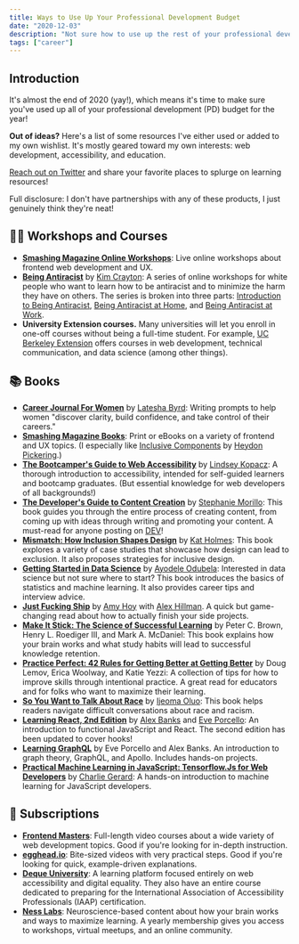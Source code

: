 ```yaml
---
title: Ways to Use Up Your Professional Development Budget
date: "2020-12-03"
description: "Not sure how to use up the rest of your professional development budget? Here's a list of resources I've either used or added to my own wishlist."
tags: ["career"]
---
```



## Introduction

It's almost the end of 2020 (yay!), which means it's time to make sure you've used up all of your professional development (PD) budget for the year!

**Out of ideas?** Here's a list of some resources I've either used or added to my own wishlist. It's mostly geared toward my own interests: web development, accessibility, and education.

[Reach out on Twitter](https://twitter.com/meganesulli) and share your favorite places to splurge on learning resources!

<CalloutBox>

Full disclosure: I don't have partnerships with any of these products, I just genuinely think they're neat!

</CalloutBox>

## 👩‍🏫 Workshops and Courses

* [**Smashing Magazine Online Workshops**](https://smashingconf.com/online-workshops/): Live online workshops about frontend web development and UX.
* [**Being Antiracist**](https://beinganantiracist.com/) by [Kim Crayton](https://twitter.com/KimCrayton1): A series of online workshops for white people who want to learn how to be antiracist and to minimize the harm they have on others. The series is broken into three parts: [Introduction to Being Antiracist](https://vi.to/hubs/introduction-to-being-an-antiracist), [Being Antiracist at Home](https://vi.to/hubs/being-an-antiracist-at-home), and [Being Antiracist at Work](https://vi.to/hubs/being-antiracist-at-work).
* **University Extension courses.** Many universities will let you enroll in one-off courses without being a full-time student. For example, [UC Berkeley Extension](https://extension.berkeley.edu/) offers courses in web development, technical communication, and data science (among other things).

## 📚 Books

* [**Career Journal For Women**](https://www.careerchasersclub.com/career-journal) by [Latesha Byrd](https://twitter.com/Latesha_Byrd): Writing prompts to help women "discover clarity, build confidence, and take control of their careers."
* [**Smashing Magazine Books**](https://www.smashingmagazine.com/printed-books/): Print or eBooks on a variety of frontend and UX topics. (I especially like [Inclusive Components](https://www.smashingmagazine.com/printed-books/inclusive-components/) by [Heydon Pickering](https://twitter.com/heydonworks).)
* [**The Bootcamper's Guide to Web Accessibility**](https://a11y-with-lindsey.ck.page/products/pre-order-the-bootcampers-guide-to-web) by [Lindsey Kopacz](https://twitter.com/LittleKope/): A thorough introduction to accessibility, intended for self-guided learners and bootcamp graduates. (But essential knowledge for web developers of all backgrounds!)
* [**The Developer's Guide to Content Creation**](https://www.stephaniemorillo.co/product-page/the-developer-s-guide-to-content-creation) by [Stephanie Morillo](https://twitter.com/radiomorillo): This book guides you through the entire process of creating content, from coming up with ideas through writing and promoting your content. A must-read for anyone posting on [DEV](https://dev.to/)!
* [**Mismatch: How Inclusion Shapes Design**](https://mitpress.mit.edu/books/mismatch) by [Kat Holmes](https://twitter.com/katholmes): This book explores a variety of case studies that showcase how design can lead to exclusion. It also proposes strategies for inclusive design.
* [**Getting Started in Data Science**](https://gumroad.com/l/getting-started-in-data-science) by [Ayodele Odubela](https://twitter.com/DataSciBae): Interested in data science but not sure where to start? This book introduces the basics of statistics and machine learning. It also provides career tips and interview advice.
* [**Just Fucking Ship**](https://stackingthebricks.com/just-fucking-ship/) by [Amy Hoy](https://twitter.com/amyhoy) with [Alex Hillman](https://twitter.com/alexhillman). A quick but game-changing read about how to actually finish your side projects.
* [**Make It Stick: The Science of Successful Learning**](https://www.thecollectiveoakland.com/book/9780674729018) by Peter C. Brown, Henry L. Roediger III, and Mark A. McDaniel: This book explains how your brain works and what study habits will lead to successful knowledge retention.
* [**Practice Perfect: 42 Rules for Getting Better at Getting Better**](https://teachlikeachampion.com/books/practice-perfect/) by Doug Lemov, Erica Woolway, and Katie Yezzi: A collection of tips for how to improve skills through intentional practice. A great read for educators and for folks who want to maximize their learning.
* [**So You Want to Talk About Race**](https://www.hachettebookgroup.com/titles/ijeoma-oluo/so-you-want-to-talk-about-race/9781580056779/) by [Ijeoma Oluo](https://twitter.com/IjeomaOluo): This book helps readers navigate difficult conversations about race and racism.
* [**Learning React, 2nd Edition**](https://www.oreilly.com/library/view/learning-react-2nd/9781492051718/) by [Alex Banks](https://twitter.com/MoonTahoe) and [Eve Porcello](https://twitter.com/eveporcello): An introduction to functional JavaScript and React. The second edition has been updated to cover hooks!
* [**Learning GraphQL**](https://www.oreilly.com/library/view/learning-graphql/9781492030706/) by Eve Porcello and Alex Banks. An introduction to graph theory, GraphQL, and Apollo. Includes hands-on projects.
* [**Practical Machine Learning in JavaScript: Tensorflow.Js for Web Developers**](https://www.thecollectiveoakland.com/book/9781484264171) by [Charlie Gerard](https://twitter.com/devdevcharlie): A hands-on introduction to machine learning for JavaScript developers.

## 🔁 Subscriptions

* [**Frontend Masters**](https://frontendmasters.com/): Full-length video courses about a wide variety of web development topics. Good if you're looking for in-depth instruction.
* [**egghead.io**](https://egghead.io/): Bite-sized videos with very practical steps. Good if you're looking for quick, example-driven explanations.
* [**Deque University**](https://dequeuniversity.com/): A learning platform focused entirely on web accessibility and digital equality. They also have an entire course dedicated to preparing for the International Association of Accessibility Professionals (IAAP) certification.
* [**Ness Labs**](https://nesslabs.com/membership): Neuroscience-based content about how your brain works and ways to maximize learning. A yearly membership gives you access to workshops, virtual meetups, and an online community.